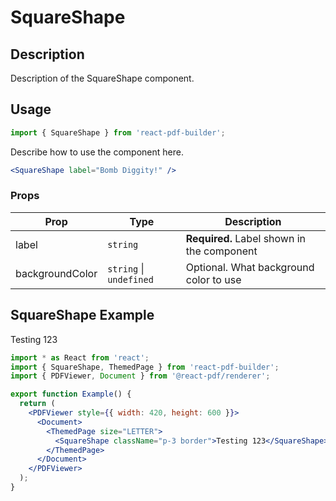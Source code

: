 

<Meta title="Documentation/Components/Shapes/SquareShape" />

<h1>SquareShape</h1>

## Description

Description of the SquareShape component.

## Usage

```jsx
import { SquareShape } from 'react-pdf-builder';
```

Describe how to use the component here.

```jsx
<SquareShape label="Bomb Diggity!" />
```

### Props

| Prop            | Type                        | Description                                |
| --------------- | --------------------------- | ------------------------------------------ |
| label           | `string`                    | **Required.** Label shown in the component |
| backgroundColor | `string` &#124; `undefined` | Optional. What background color to use     |

## SquareShape Example

<DocsPDF>
  <SquareShape className="p-3 border">Testing 123</SquareShape>
</DocsPDF>

```jsx
import * as React from 'react';
import { SquareShape, ThemedPage } from 'react-pdf-builder';
import { PDFViewer, Document } from '@react-pdf/renderer';

export function Example() {
  return (
    <PDFViewer style={{ width: 420, height: 600 }}>
      <Document>
        <ThemedPage size="LETTER">
          <SquareShape className="p-3 border">Testing 123</SquareShape>
        </ThemedPage>
      </Document>
    </PDFViewer>
  );
}
```
